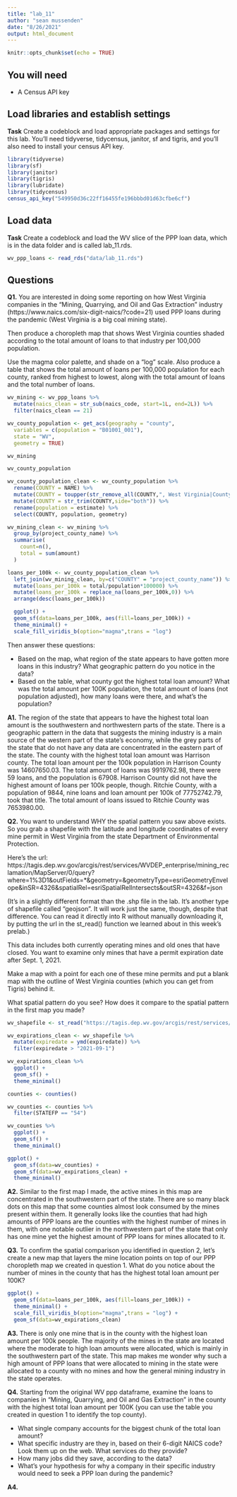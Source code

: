 ```yaml
---
title: "lab_11"
author: "sean mussenden"
date: "8/26/2021"
output: html_document
---
```


```r
knitr::opts_chunk$set(echo = TRUE)
```

## You will need

* A Census API key

## Load libraries and establish settings

**Task** Create a codeblock and load appropriate packages and settings for this lab. You'll need tidyverse, tidycensus, janitor, sf and tigris, and you'll also need to install your census API key.

```r
library(tidyverse)
library(sf)
library(janitor)
library(tigris)
library(lubridate)
library(tidycensus)
census_api_key("549950d36c22ff16455fe196bbbd01d63cfbe6cf")
```

## Load data

**Task** Create a codeblock and load the WV slice of the PPP loan data, which is in the data folder and is called lab_11.rds.

```r
wv_ppp_loans <- read_rds("data/lab_11.rds")

```

## Questions

**Q1.** You are interested in doing some reporting on how West Virginia companies in the "Mining, Quarrying, and Oil and Gas Extraction" industry (https://www.naics.com/six-digit-naics/?code=21) used PPP loans during the pandemic (West Virginia is a big coal mining state).  

Then produce a choropleth map that shows West Virginia counties shaded according to the total amount of loans to that industry per 100,000 population.

Use the magma color palette, and shade on a "log" scale. Also produce a table that shows the total amount of loans per 100,000 population for each county, ranked from highest to lowest, along with the total amount of loans and the total number of loans.

```r
wv_mining <- wv_ppp_loans %>%
  mutate(naics_clean = str_sub(naics_code, start=1L, end=2L)) %>%
  filter(naics_clean == 21)

wv_county_population <- get_acs(geography = "county", 
  variables = c(population = "B01001_001"), 
  state = "WV",
  geometry = TRUE)

wv_mining

wv_county_population

wv_county_population_clean <- wv_county_population %>%
  rename(COUNTY = NAME) %>%
  mutate(COUNTY = toupper(str_remove_all(COUNTY,", West Virginia|County"))) %>%
  mutate(COUNTY = str_trim(COUNTY,side="both")) %>%
  rename(population = estimate) %>%
  select(COUNTY, population, geometry)

wv_mining_clean <- wv_mining %>%
  group_by(project_county_name) %>%
  summarise(
    count=n(),
    total = sum(amount)
  ) 

loans_per_100k <- wv_county_population_clean %>%
  left_join(wv_mining_clean, by=c("COUNTY" = "project_county_name")) %>%
  mutate(loans_per_100k = total/population*100000) %>%
  mutate(loans_per_100k = replace_na(loans_per_100k,0)) %>%
  arrange(desc(loans_per_100k)) 

  ggplot() + 
  geom_sf(data=loans_per_100k, aes(fill=loans_per_100k)) + 
  theme_minimal() +
  scale_fill_viridis_b(option="magma",trans = "log") 

```

Then answer these questions:

* Based on the map, what region of the state appears to have gotten more loans in this industry? What geographic pattern do you notice in the data?
* Based on the table, what county got the highest total loan amount? What was the total amount per 100K population, the total amount of loans (not population adjusted), how many loans were there, and what's the population?

**A1.** The region of the state that appears to have the highest total loan amount is the southwestern and northwestern parts of the state. There is a geographic pattern in the data that suggests the mining industry is a main source of the western part of the state's economy, while the grey parts of the state that do not have any data are concentrated in the eastern part of the state. The county with the highest total loan amount was Harrison county. The total loan amount per the 100k population in Harrison County was 14607650.03. The total amount of loans was 9919762.98, there were 59 loans, and the population is 67908. Harrison County did not have the highest amount of loans per 100k people, though. Ritchie County, with a population of 9844, nine loans and loan amount per 100k of 77752742.79, took that title. The total amount of loans issued to Ritchie County was 7653980.00. 

**Q2.** You want to understand WHY the spatial pattern you saw above exists.  So you grab a shapefile with the latitude and longitude coordinates of every mine permit in West Virginia from the state Department of Environmental Protection.

Here's the url: https://tagis.dep.wv.gov/arcgis/rest/services/WVDEP_enterprise/mining_reclamation/MapServer/0/query?where=1%3D1&outFields=*&geometry=&geometryType=esriGeometryEnvelope&inSR=4326&spatialRel=esriSpatialRelIntersects&outSR=4326&f=json

(It's in a slightly different format than the .shp file in the lab. It's another type of shapefile called "geojson".  It will work just the same, though, despite that difference. You can read it directly into R without manually downloading it, by putting the url in the st_read() function we learned about in this week's prelab.)

This data includes both currently operating mines and old ones that have closed.  You want to examine only mines that have a permit expiration date after Sept. 1, 2021.

Make a map with a point for each one of these mine permits and put a blank map with the outline of West Virginia counties (which you can get from Tigris) behind it.

What spatial pattern do you see? How does it compare to the spatial pattern in the first map you made?

```r

wv_shapefile <- st_read("https://tagis.dep.wv.gov/arcgis/rest/services/WVDEP_enterprise/mining_reclamation/MapServer/0/query?where=1%3D1&outFields=*&geometry=&geometryType=esriGeometryEnvelope&inSR=4326&spatialRel=esriSpatialRelIntersects&outSR=4326&f=json")

wv_expirations_clean <- wv_shapefile %>% 
  mutate(expiredate = ymd(expiredate)) %>%
  filter(expiredate > "2021-09-1")

wv_expirations_clean %>%
  ggplot() + 
  geom_sf() + 
  theme_minimal()

counties <- counties() 

wv_counties <- counties %>%
  filter(STATEFP == "54")

wv_counties %>%
  ggplot() + 
  geom_sf() + 
  theme_minimal()

ggplot() + 
  geom_sf(data=wv_counties) + 
  geom_sf(data=wv_expirations_clean) +
  theme_minimal()
```

**A2.** Similar to the first map I made, the active mines in this map are concentrated in the southwestern part of the state. There are so many black dots on this map that some counties almost look consumed by the mines present within them. It generally looks like the counties that had high amounts of PPP loans are the counties with the highest number of mines in them, with one notable outlier in the northwestern part of the state that only has one mine yet the highest amount of PPP loans for mines allocated to it. 

**Q3.** To confirm the spatial comparison you identified in question 2, let's create a new map that layers the mine location points on top of our PPP choropleth map we created in question 1. What do you notice about the number of mines in the county that has the highest total loan amount per 100K?

```r

ggplot() + 
  geom_sf(data=loans_per_100k, aes(fill=loans_per_100k)) +
  theme_minimal() +
  scale_fill_viridis_b(option="magma",trans = "log") +
  geom_sf(data=wv_expirations_clean) 

```

**A3.** There is only one mine that is in the county with the highest loan amount per 100k people. The majority of the mines in the state are located where the moderate to high loan amounts were allocated, which is mainly in the southwestern part of the state. This map makes me wonder why such a high amount of PPP loans that were allocated to mining in the state were allocated to a county with no mines and how the general mining industry in the state operates. 

**Q4.** Starting from the original WV ppp dataframe, examine the loans to companies in "Mining, Quarrying, and Oil and Gas Extraction" in the county with the highest total loan amount per 100K (you can use the table you created in question 1 to identify the top county).

* What single company accounts for the biggest chunk of the total loan amount?
* What specific industry are they in, based on their 6-digit NAICS code? Look them up on the web. What services do they provide?
* How many jobs did they save, according to the data?
* What's your hypothesis for why a company in their specific industry would need to seek a PPP loan during the pandemic?

**A4.**
